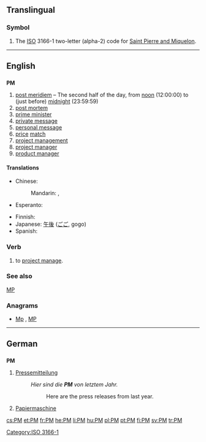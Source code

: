 {{also|Pm}}
==Translingual==

===Symbol===
{{head|mul|symbol}}

# The [[ISO]] 3166-1 two-letter (alpha-2) code for [[Saint Pierre and Miquelon]].

[[Category:ISO 3166-1]]

----

==English==

==={{initialism}}===
'''PM'''

# [[post meridiem]] – The second half of the day, from [[noon]] (12:00:00) to (just before) [[midnight]] (23:59:59)
# [[post mortem]]
# [[prime minister|prime minister]]
# [[w:private message|private message]]
# [[w:personal message|personal message]]
# [[price]] [[match]]
# [[project management]]
# [[project manager]]
# [[w:product manager|product manager]]

====Translations====
{{trans-top|after 12:00:00}}
* Chinese:
*: Mandarin: {{qualifier|afternoon}} {{t-|cmn|下午|tr=xiàwǔ|sc=Hani}}, {{qualifier|evening, night}} {{t-|cmn|晚上|tr=wǎnshang|sc=Hani}}
* Esperanto: {{t-|eo|p.t.m.|xs=Esperanto}}
{{trans-mid}}
* Finnish: {{t-|fi|ip}}
* Japanese: [[午後]] ([[ごご]], gogo)
* Spanish: {{t-|es|PM}}
{{trans-bottom}}

===Verb===
{{en-verb}}
# to [[project manage]].

===See also===
[[MP]]

===Anagrams===
* [[Mp#English|Mp]] , [[MP#English|MP]]

----

==German==

==={{initialism|de}}===
'''PM'''

# [[Pressemitteilung]]
#: ''Hier sind die '''PM''' von letztem Jahr.''
#:: Here are the press releases from last year.
# [[Papiermaschine]]

[[cs:PM]]
[[et:PM]]
[[fr:PM]]
[[he:PM]]
[[li:PM]]
[[hu:PM]]
[[pl:PM]]
[[pt:PM]]
[[fi:PM]]
[[sv:PM]]
[[tr:PM]]